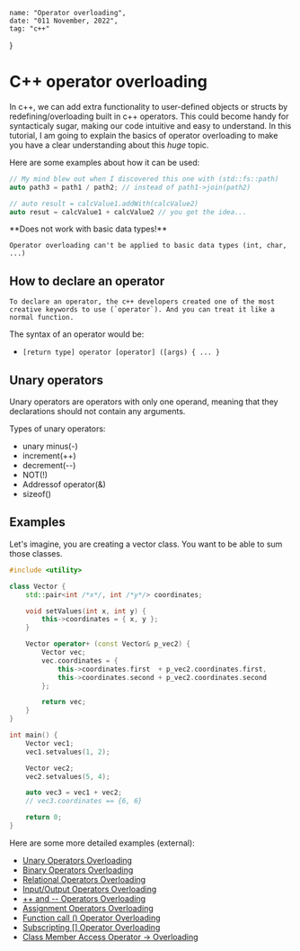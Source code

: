 
    name: "Operator overloading",
    date: "011 November, 2022",
    tag: "c++"
}

# C++ operator overloading

In c++, we can add extra functionality to user-defined objects or structs by redefining/overloading built in c++ operators. This could become handy for syntacticaly sugar, making our code intuitive and easy to understand. In this tutorial, I am going to explain the basics of operator overloading to make you have a clear understanding about this *huge* topic.

Here are some examples about how it can be used:

```cpp
// My mind blew out when I discovered this one with (std::fs::path)
auto path3 = path1 / path2; // instead of path1->join(path2)

// auto result = calcValue1.addWith(calcValue2)
auto resut = calcValue1 + calcValue2 // you get the idea...
```

<Alert type="info">
    **Does not work with basic data types!**

    Operator overloading can't be applied to basic data types (int, char, ...)
</Alert>

## How to declare an operator

    To declare an operator, the c++ developers created one of the most creative keywords to use (`operator`). And you can treat it like a normal function.

The syntax of an operator would be:
- `[return type] operator [operator] ([args) { ... }`


## Unary operators

Unary operators are operators with only one operand, meaning that they declarations should not contain any arguments.

Types of unary operators:
- unary minus(-)
- increment(++)
- decrement(--)
- NOT(!)
- Addressof operator(&)
- sizeof()

## Examples

Let's imagine, you are creating a vector class. You want to be able to sum those classes.

```cpp
#include <utility>

class Vector {
    std::pair<int /*x*/, int /*y*/> coordinates;

    void setValues(int x, int y) {
        this->coordinates = { x, y };
    }

    Vector operator+ (const Vector& p_vec2) {
        Vector vec;
        vec.coordinates = {
            this->coordinates.first  + p_vec2.coordinates.first,
            this->coordinates.second + p_vec2.coordinates.second
        };

        return vec;
    }
}

int main() {
    Vector vec1;
    vec1.setvalues(1, 2);

    Vector vec2;
    vec2.setvalues(5, 4);

    auto vec3 = vec1 + vec2;
    // vec3.coordinates == {6, 6}

    return 0;
}
```

Here are some more detailed examples (external):
- <a target="_blank" href="https://www.tutorialspoint.com/cplusplus/class_member_access_operator_overloading.htm">Unary Operators Overloading</a>
- <a target="_blank" href="https://www.tutorialspoint.com/cplusplus/binary_operators_overloading.htm">Binary Operators Overloading</a>
- <a target="_blank" href="https://www.tutorialspoint.com/cplusplus/relational_operators_overloading.htm">Relational Operators Overloading</a>
- <a target="_blank" href="https://www.tutorialspoint.com/cplusplus/input_output_operators_overloading.htm">Input/Output Operators Overloading</a>
- <a target="_blank" href="https://www.tutorialspoint.com/cplusplus/increment_decrement_operators_overloading.htm">++ and -- Operators Overloading</a>
- <a target="_blank" href="https://www.tutorialspoint.com/cplusplus/assignment_operators_overloading.htm">Assignment Operators Overloading</a>
- <a target="_blank" href="https://www.tutorialspoint.com/cplusplus/function_call_operator_overloading.htm">Function call () Operator Overloading</a>
- <a target="_blank" href="https://www.tutorialspoint.com/cplusplus/subscripting_operator_overloading.htm">Subscripting [] Operator Overloading</a>
- <a target="_blank" href="https://www.tutorialspoint.com/cplusplus/class_member_access_operator_overloading.htm">Class Member Access Operator -> Overloading</a>
